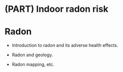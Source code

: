 # (PART) Indoor radon risk {-}

# Radon

- Introduction to radon and its adverse health effects.

- Radon and geology.

- Radon mapping, etc.
